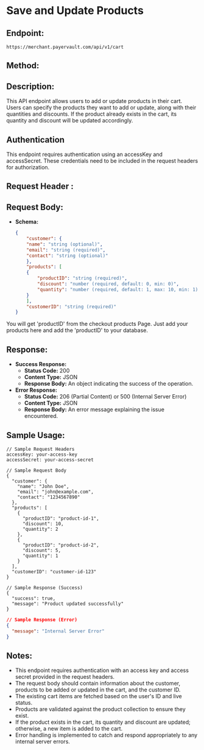 # Save and Update Products

## Endpoint:
```text
https://merchant.payervault.com/api/v1/cart
```
## Method:

<POSTBadge/>

## Description:

This API endpoint allows users to add or update products in their cart. Users can specify the products they want to add or update, along with their quantities and discounts. If the product already exists in the cart, its quantity and discount will be updated accordingly.

## Authentication

This endpoint requires authentication using an accessKey and accessSecret. These credentials need to be included in the request headers for authorization.

## Request Header :

<AccessKeyAndSec/>

## Request Body:

- **Schema:**
    
    ```json
    {
        "customer": {
        "name": "string (optional)",
        "email": "string (required)",
        "contact": "string (optional)"
        },
        "products": [
        {
            "productID": "string (required)",
            "discount": "number (required, default: 0, min: 0)",
            "quantity": "number (required, default: 1, max: 10, min: 1)"
        }
        ],
        "customerID": "string (required)"
    }

    ```
    
<ImageDialog src="/Untitled.png" imageStyling="w-full"/>

You will get 'productID' from the checkout products Page. Just add your products here and add the 'productID' to your database.

## Response:

- **Success Response:**
    - **Status Code:** 200
    - **Content Type:** JSON
    - **Response Body:** An object indicating the success of the operation.
- **Error Response:**
    - **Status Code:** 206 (Partial Content) or 500 (Internal Server Error)
    - **Content Type:** JSON
    - **Response Body:** An error message explaining the issue encountered.

## Sample Usage:

```
// Sample Request Headers
accessKey: your-access-key
accessSecret: your-access-secret

// Sample Request Body
{
  "customer": {
    "name": "John Doe",
    "email": "john@example.com",
    "contact": "1234567890"
  },
  "products": [
    {
      "productID": "product-id-1",
      "discount": 10,
      "quantity": 2
    },
    {
      "productID": "product-id-2",
      "discount": 5,
      "quantity": 1
    }
  ],
  "customerID": "customer-id-123"
}

// Sample Response (Success)
{
  "success": true,
  "message": "Product updated successfully"
}

```

```json
// Sample Response (Error)
{
  "message": "Internal Server Error"
}

```

## Notes:

- This endpoint requires authentication with an access key and access secret provided in the request headers.
- The request body should contain information about the customer, products to be added or updated in the cart, and the customer ID.
- The existing cart items are fetched based on the user's ID and live status.
- Products are validated against the product collection to ensure they exist.
- If the product exists in the cart, its quantity and discount are updated; otherwise, a new item is added to the cart.
- Error handling is implemented to catch and respond appropriately to any internal server errors.
